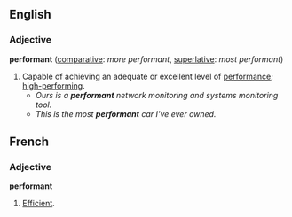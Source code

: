 == English ==
{{rfd}}
=== Adjective ===
'''performant''' ([[comparative]]: ''more performant'', [[superlative]]: ''most performant'')

# Capable of achieving an adequate or excellent level of [[performance]]; [[high-performing]].
#* ''Ours is a '''performant''' network monitoring and systems monitoring tool.''
#* ''This is the most '''performant''' car I've ever owned.''


== French ==
=== Adjective ===
'''performant'''

# [[Efficient]].